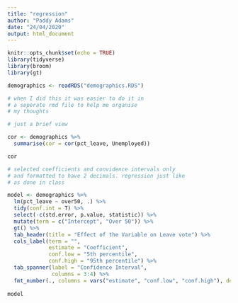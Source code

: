 ```yaml
---
title: "regression"
author: "Paddy Adams"
date: "24/04/2020"
output: html_document
---
```


```r
knitr::opts_chunk$set(echo = TRUE)
library(tidyverse)
library(broom)
library(gt)

demographics <- readRDS("demographics.RDS")

# when I did this it was easier to do it in 
# a seperate rmd file to help me organise 
# my thoughts

```

```r


# just a brief view 

cor <- demographics %>% 
  summarise(cor = cor(pct_leave, Unemployed))

cor

```

```r

# selected coefficients and convidence intervals only 
# and formatted to have 2 decimals. regression just like 
# as done in class

model <- demographics %>% 
  lm(pct_leave ~ over50, .) %>% 
  tidy(conf.int = T) %>% 
  select(-c(std.error, p.value, statistic)) %>% 
  mutate(term = c("Intercept", "Over 50")) %>% 
  gt() %>% 
  tab_header(title = "Effect of the Variable on Leave vote") %>% 
  cols_label(term = "",
             estimate = "Coefficient",
             conf.low = "5th percentile",
             conf.high = "95th percentile") %>%
  tab_spanner(label = "Confidence Interval",
              columns = 3:4) %>% 
  fmt_number(., columns = vars("estimate", "conf.low", "conf.high"), decimals = 2)
  
model

```


